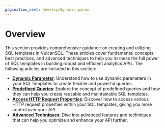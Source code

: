 ```yaml
---
pagination_next: develop/dynamic-param
---
```


# Overview
This section provides comprehensive guidance on creating and utilizing SQL templates in VulcanSQL. These articles cover fundamental concepts, best practices, and advanced techniques to help you harness the full power of SQL templates in building robust and efficient analytics APIs. The following articles are included in this section:
* [**Dynamic Parameter**](./dynamic-param): Understand how to use dynamic parameters in your SQL templates to create flexible and powerful queries.
* [**Predefined Queries**](./predefined-queries): Explore the concept of predefined queries and how they can help you create reusable and maintainable SQL templates.
* [**Access HTTP Request Properties**](./http-req): Discover how to access various HTTP request properties within your SQL templates, giving you more control over your API.
* [**Advanced Techniques**](./advance): Dive into advanced features and techniques that can help you optimize and enhance your API further.
